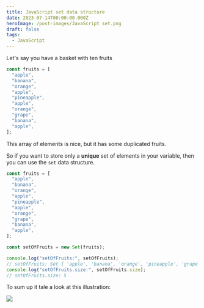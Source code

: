 ```yaml
---
title: JavaScript set data structure
date: 2023-07-14T00:00:00.000Z
heroImage: /post-images/JavaScript set.png
draft: false
tags:
  - JavaScript
---
```


Let's say you have a basket with ten fruits

```javascript
const fruits = [
  "apple",
  "banana",
  "orange",
  "apple",
  "pineapple",
  "apple",
  "orange",
  "grape",
  "banana",
  "apple",
];
```

This array of elements is nice, but it has some duplicated fruits.

So if you want to store only a **unique** set of elements in your variable, then you can use the `set` data structure.

```javascript
const fruits = [
  "apple",
  "banana",
  "orange",
  "apple",
  "pineapple",
  "apple",
  "orange",
  "grape",
  "banana",
  "apple",
];

const setOfFruits = new Set(fruits);

console.log("setOfFruits:", setOfFruits);
// setOfFruits: Set { 'apple', 'banana', 'orange', 'pineapple', 'grape' } 
console.log("setOfFruits.size:", setOfFruits.size);
// setOfFruits.size: 5

```

To sum up it tale a look at this illustration:

![](/post-images/JavaScript-set-illustration.png)
